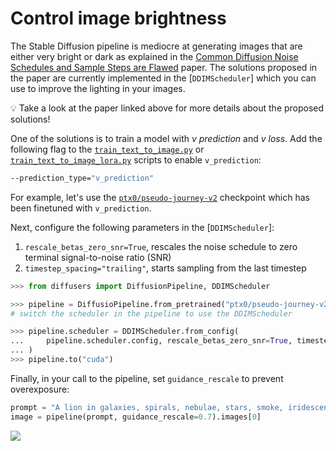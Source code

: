 # Control image brightness

The Stable Diffusion pipeline is mediocre at generating images that are either very bright or dark as explained in the [Common Diffusion Noise Schedules and Sample Steps are Flawed](https://huggingface.co/papers/2305.08891) paper. The solutions proposed in the paper are currently implemented in the [`DDIMScheduler`] which you can use to improve the lighting in your images.

<Tip>

💡 Take a look at the paper linked above for more details about the proposed solutions!

</Tip>

One of the solutions is to train a model with *v prediction* and *v loss*. Add the following flag to the [`train_text_to_image.py`](https://github.com/huggingface/diffusers/blob/main/examples/text_to_image/train_text_to_image.py) or [`train_text_to_image_lora.py`](https://github.com/huggingface/diffusers/blob/main/examples/text_to_image/train_text_to_image_lora.py) scripts to enable `v_prediction`:

```bash
--prediction_type="v_prediction"
```

For example, let's use the [`ptx0/pseudo-journey-v2`](https://huggingface.co/ptx0/pseudo-journey-v2) checkpoint which has been finetuned with `v_prediction`.

Next, configure the following parameters in the [`DDIMScheduler`]:

1. `rescale_betas_zero_snr=True`, rescales the noise schedule to zero terminal signal-to-noise ratio (SNR)
2. `timestep_spacing="trailing"`, starts sampling from the last timestep

```py
>>> from diffusers import DiffusionPipeline, DDIMScheduler

>>> pipeline = DiffusioPipeline.from_pretrained("ptx0/pseudo-journey-v2")
# switch the scheduler in the pipeline to use the DDIMScheduler

>>> pipeline.scheduler = DDIMScheduler.from_config(
...     pipeline.scheduler.config, rescale_betas_zero_snr=True, timestep_spacing="trailing"
... )
>>> pipeline.to("cuda")
```

Finally, in your call to the pipeline, set `guidance_rescale` to prevent overexposure:

```py
prompt = "A lion in galaxies, spirals, nebulae, stars, smoke, iridescent, intricate detail, octane render, 8k"
image = pipeline(prompt, guidance_rescale=0.7).images[0]
```

<div class="flex justify-center">
    <img src="https://huggingface.co/datasets/huggingface/documentation-images/resolve/main/diffusers/zero_snr.png"/>
</div>